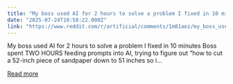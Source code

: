 ```yaml
---
title: "My boss used AI for 2 hours to solve a problem I fixed in 10 minutes"
date: "2025-07-24T10:58:22.000Z"
link: "https://www.reddit.com/r/artificial/comments/1m81aez/my_boss_used_ai_for_2_hours_to_solve_a_problem_i/"
---
```


My boss used AI for 2 hours to solve a problem I fixed in 10 minutes
 Boss spent TWO HOURS feeding prompts into AI, trying to figure out “how to cut a 52-inch piece of sandpaper down to 51 inches so i...

[Read more](https://www.reddit.com/r/artificial/comments/1m81aez/my_boss_used_ai_for_2_hours_to_solve_a_problem_i/)
